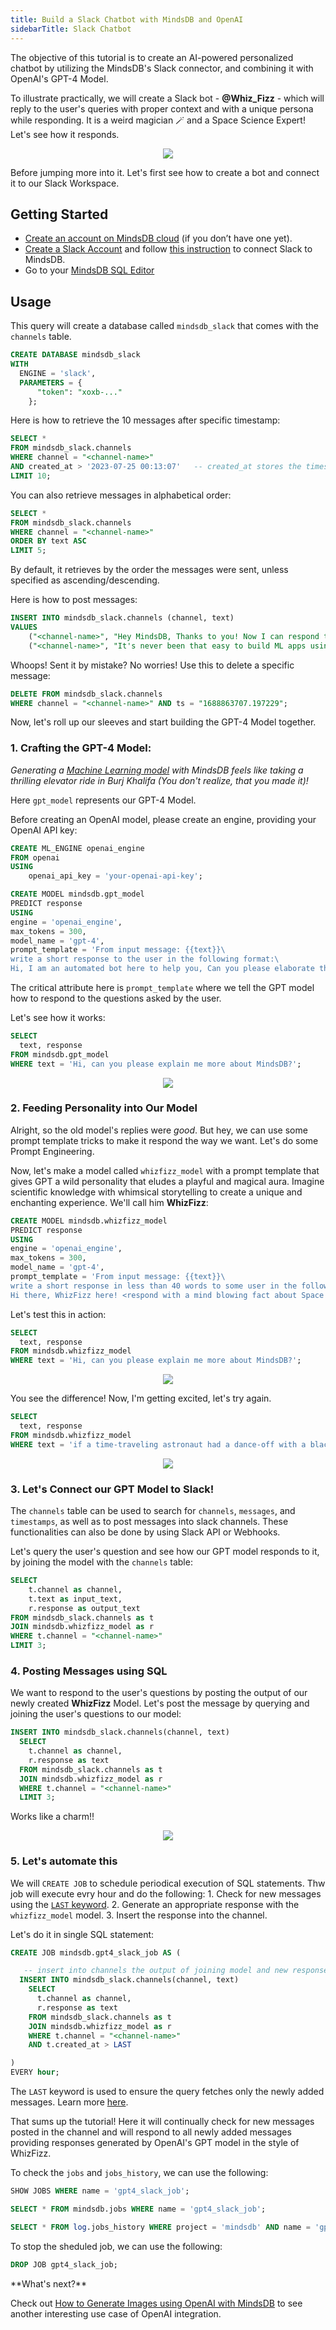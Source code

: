 ```yaml
---
title: Build a Slack Chatbot with MindsDB and OpenAI
sidebarTitle: Slack Chatbot
---
```


The objective of this tutorial is to create an AI-powered personalized chatbot by utilizing the MindsDB's Slack connector, and combining it with OpenAI's GPT-4 Model.

To illustrate practically, we will create a Slack bot - **@Whiz_Fizz** - which will reply to the user's queries with proper context and with a unique persona while responding. It is a weird magician 🪄 and a Space Science Expert! Let's see how it responds.


<p align="center">
    <img src="/assets/SLBot-Hero-Whizfizz.png" />
</p>

Before jumping more into it. Let's first see how to create a bot and connect it to our Slack Workspace.

## Getting Started

- [Create an account on MindsDB cloud](https://cloud.mindsdb.com) (if you don’t have one yet).
- [Create a Slack Account](https://slack.com/get-started#/createnew) and follow [this instruction](/integrations/app-integrations/slack) to connect Slack to MindsDB.
- Go to your [MindsDB SQL Editor](https://cloud.mindsdb.com/editor)

## Usage

This query will create a database called `mindsdb_slack` that comes with the `channels` table.

```sql
CREATE DATABASE mindsdb_slack
WITH
  ENGINE = 'slack',
  PARAMETERS = {
      "token": "xoxb-..."
    };
```

Here is how to retrieve the 10 messages after specific timestamp:

```sql
SELECT *
FROM mindsdb_slack.channels
WHERE channel = "<channel-name>"
AND created_at > '2023-07-25 00:13:07'   -- created_at stores the timestamp when the message was created
LIMIT 10;
```

You can also retrieve messages in alphabetical order:

```sql
SELECT *
FROM mindsdb_slack.channels
WHERE channel = "<channel-name>"
ORDER BY text ASC
LIMIT 5;
```

By default, it retrieves by the order the messages were sent, unless specified as ascending/descending.

Here is how to post messages:

```sql
INSERT INTO mindsdb_slack.channels (channel, text)
VALUES
    ("<channel-name>", "Hey MindsDB, Thanks to you! Now I can respond to my Slack messages through SQL Queries. 🚀 "),
    ("<channel-name>", "It's never been that easy to build ML apps using MindsDB!");
```

Whoops! Sent it by mistake? No worries! Use this to delete a specific message:

```sql
DELETE FROM mindsdb_slack.channels
WHERE channel = "<channel-name>" AND ts = "1688863707.197229";
```

Now, let's roll up our sleeves and start building the GPT-4 Model together. 

### 1. Crafting the GPT-4 Model:

_Generating a [Machine Learning model](https://docs.mindsdb.com/nlp/nlp-mindsdb-openai) with MindsDB feels like taking a thrilling elevator ride in Burj Khalifa (You don't realize, that you made it)!_

Here `gpt_model` represents our GPT-4 Model.

<Tip>
Before creating an OpenAI model, please create an engine, providing your OpenAI API key:

```sql
CREATE ML_ENGINE openai_engine
FROM openai
USING
	openai_api_key = 'your-openai-api-key';
```
</Tip>

```sql
CREATE MODEL mindsdb.gpt_model
PREDICT response
USING
engine = 'openai_engine',
max_tokens = 300,
model_name = 'gpt-4',
prompt_template = 'From input message: {{text}}\
write a short response to the user in the following format:\
Hi, I am an automated bot here to help you, Can you please elaborate the issue which you are facing! ✨🚀 ';
```

The critical attribute here is `prompt_template` where we tell the GPT model how to respond to the questions asked by the user.

Let's see how it works:

```sql
SELECT
  text, response
FROM mindsdb.gpt_model
WHERE text = 'Hi, can you please explain me more about MindsDB?';
```

<p align="center">
    <img src="/assets/SLBot-response1.png" />
</p>

### 2. Feeding Personality into Our Model

Alright, so the old model's replies were *good*. But hey, we can use some prompt template tricks to make it respond the way we want. Let's do some Prompt Engineering.

Now, let's make a model called `whizfizz_model` with a prompt template that gives GPT a wild personality that eludes a playful and magical aura. Imagine scientific knowledge with whimsical storytelling to create a unique and enchanting experience. We'll call him **WhizFizz**:

```sql
CREATE MODEL mindsdb.whizfizz_model
PREDICT response
USING
engine = 'openai_engine',
max_tokens = 300,
model_name = 'gpt-4',
prompt_template = 'From input message: {{text}}\
write a short response in less than 40 words to some user in the following format:\
Hi there, WhizFizz here! <respond with a mind blowing fact about Space and describe the response using cosmic and scientific analogies, where wonders persist. In between quote some hilarious appropriate raps statements based on the context of the question answer as if you are a Physics Space Mad Scientist who relates everythign to the Universe and its strange theories. So lets embark on a journey, where science and magic intertwine. Stay tuned for more enchantment! ✨🚀 -- mdb.ai/bot by @mindsdb';
```

Let's test this in action:

```sql
SELECT
  text, response
FROM mindsdb.whizfizz_model
WHERE text = 'Hi, can you please explain me more about MindsDB?';
```

<p align="center">
    <img src="/assets/SLBot-response2.png" />
</p>

You see the difference! Now, I'm getting excited, let's try again.

```sql
SELECT
  text, response
FROM mindsdb.whizfizz_model
WHERE text = 'if a time-traveling astronaut had a dance-off with a black hole, what mind-bending moves would they showcase, and how would gravity groove to the rhythm?!';
```

<p align="center">
    <img src="/assets/SLBot-response3.png" />
</p>

### 3. Let's Connect our GPT Model to Slack!

The `channels` table can be used to search for `channels`, `messages`, and `timestamps`, as well as to post messages into slack channels. These functionalities can also be done by using Slack API or Webhooks.

Let's query the user's question and see how our GPT model responds to it, by joining the model with the `channels` table:

```sql
SELECT
    t.channel as channel,
    t.text as input_text, 
    r.response as output_text
FROM mindsdb_slack.channels as t
JOIN mindsdb.whizfizz_model as r
WHERE t.channel = "<channel-name>"
LIMIT 3;
```

### 4. Posting Messages using SQL

We want to respond to the user's questions by posting the output of our newly created **WhizFizz** Model. Let's post the message by querying and joining the user's questions to our model:

```sql
INSERT INTO mindsdb_slack.channels(channel, text)
  SELECT
    t.channel as channel,
    r.response as text
  FROM mindsdb_slack.channels as t
  JOIN mindsdb.whizfizz_model as r
  WHERE t.channel = "<channel-name>"
  LIMIT 3;
```

Works like a charm!!

<p align="center">
    <img src="/assets/SLBot-response4.png" />
</p>

### 5. Let's automate this

We will `CREATE JOB` to schedule periodical execution of SQL statements. Thw job will execute evry hour and do the following:
    1. Check for new messages using the [`LAST` keyword](/mindsdb_sql/sql/create/jobs#last).
    2. Generate an appropriate response with the `whizfizz_model` model.
    3. Insert the response into the channel.

Let's do it in single SQL statement:

```sql
CREATE JOB mindsdb.gpt4_slack_job AS (

   -- insert into channels the output of joining model and new responses
  INSERT INTO mindsdb_slack.channels(channel, text)
    SELECT
      t.channel as channel,
      r.response as text
    FROM mindsdb_slack.channels as t
    JOIN mindsdb.whizfizz_model as r
    WHERE t.channel = "<channel-name>"
    AND t.created_at > LAST

)
EVERY hour;
```

The `LAST` keyword is used to ensure the query fetches only the newly added messages. Learn more [here](/mindsdb_sql/sql/create/jobs#last).

That sums up the tutorial! Here it will continually check for new messages posted in the channel and will respond to all newly added messages providing responses generated by OpenAI's GPT model in the style of WhizFizz.

To check the `jobs` and `jobs_history`, we can use the following:

```sql
SHOW JOBS WHERE name = 'gpt4_slack_job';

SELECT * FROM mindsdb.jobs WHERE name = 'gpt4_slack_job';

SELECT * FROM log.jobs_history WHERE project = 'mindsdb' AND name = 'gpt4_slack_job';
```

To stop the sheduled job, we can use the following:

```sql
DROP JOB gpt4_slack_job;
```

<Tip>
**What's next?**

Check out [How to Generate Images using OpenAI with MindsDB](/sql/tutorials/image-generator) to see another interesting use case of OpenAI integration.
</Tip>

